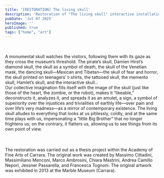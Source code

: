 ```yaml
---
title: '[RESTORATION] The living skull'
description: 'Restoration of "The living skull" interactive installation at Accademia di Belle Arti di Carrara'
pubDate: 'Jul 07 2025'
heroImage: ''
published: true
tags: ["home", "art"]
---
```



<IframeWithShadow 
  src="
    https://player.vimeo.com/video/1126554997?badge=0&amp;autopause=0&amp;player_id=0&amp;app_id=58479&amp;autoplay=1&amp;muted=1&amp;loop=1
  " 
  alt="Living skull" 
/>

<br />
<br />
<Paragraph>
A monumental skull watches the visitors, following them with its gaze as they cross the museum’s threshold. The pirate’s skull, Damien Hirst’s diamond skull, the skull as a symbol of death, the skull of the Venetian mask, the dancing skull—Mexican and Tibetan—the skull of fear and horror, the skull printed on teenagers’ t-shirts, the tattooed skull, the memento skull, Hamlet’s skull, and the interactive skull…
</Paragraph>

<br />
<ImageWithShadow src="/images/exps/teschio/25-03-04_teschio_002.webp"></ImageWithShadow>

<Paragraph>
Our collective imagination fills itself with the image of the skull (just like those of the heart, the zombie, or the robot), makes it “likeable,” deconstructs it, analyzes it, and spreads it as an amulet, a sign, a symbol of superiority over the injustices and trivialities of earthly life—over pain and over life’s very madness—as a mirror of contemporary existence. The living skull alludes to everything that looks at us pitilessly, coldly, and at the same time plays with us, impersonating a “little Big Brother” that no longer frightens us; on the contrary, it flatters us, allowing us to see things from its own point of view.
</Paragraph>

<br />
<br />
<div>
  <Swiper 
    images={[
      "/images/exps/teschio/archivio/realizzo_teschio_1.webp",
      "/images/exps/teschio/archivio/realizzo_teschio_2.webp",
      "/images/exps/teschio/archivio/teschio_museo_marmo_1.webp",
      "/images/exps/teschio/archivio/teschio_museo_marmo_2.webp",
      "/images/exps/teschio/archivio/teschio_museo_marmo_3.webp",
      "/images/exps/teschio/archivio/teschio_tacca_IMG771_b.webp",
      "/images/exps/teschio/archivio/teschio_tacca_IMG773_b.webp",
    ]} 
    delay={5000} 
    maxWidth="800px" 
    maxHeight="300px"
  />
</div>
<br />
<br />

<Paragraph>
The restoration was carried out as a thesis project within the Academy of Fine Arts of Carrara. The original work was created by Massimo Cittadini, Massimiliano Menconi, Marco Ambrosini, Chiara Mastrini, Andrea Camillo Nepori, Jessner Passarella, and Francesca Tognoni. The original artwork was exhibited in 2013 at the Marble Museum (Carrara).
</Paragraph>

<br />
<br />

<div>
  <Swiper 
    images={[
      "/images/exps/teschio/25-03-04_teschio_003.webp",
      "/images/exps/teschio/25-03-04_teschio_001.webp",
      "/images/exps/teschio/25-03-04_teschio_004.webp",
      "/images/exps/teschio/25-03-04_teschio_005.webp",
    ]} 
    delay={5000} 
    maxWidth="600px"
    maxHeight="450px"
  />
</div>
